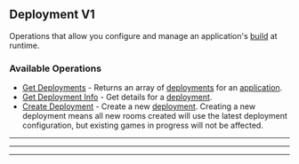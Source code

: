 
## Deployment V1
Operations that allow you configure and manage an application's [build](https://hathora.dev/docs/concepts/hathora\-entities\#build) at runtime.

### Available Operations

* [Get Deployments](/curl/deployment_v1/get_deployments) - Returns an array of [deployments](https://hathora.dev/docs/concepts/hathora-entities#deployment) for an [application](https://hathora.dev/docs/concepts/hathora-entities#application).
* [Get Deployment Info](/curl/deployment_v1/get_deployment_info) - Get details for a [deployment](https://hathora.dev/docs/concepts/hathora-entities#deployment).
* [Create Deployment](/curl/deployment_v1/create_deployment) - Create a new [deployment](https://hathora.dev/docs/concepts/hathora-entities#deployment). Creating a new deployment means all new rooms created will use the latest deployment configuration, but existing games in progress will not be affected.

---
<GetDeployments />

---
<GetDeploymentInfo />

---
<CreateDeployment />
